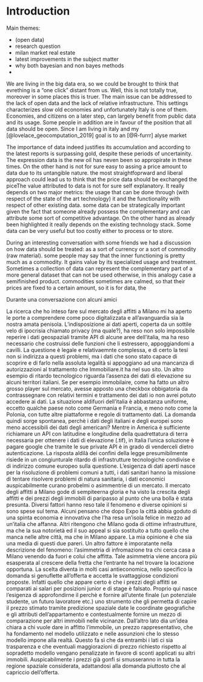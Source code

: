 # Introduction {#intro}

<!--  You can label chapter and section titles using `{#label}` after them, e.g., we can reference Chapter \@ref(intro). If you do not manually label them, there will be automatic labels anyway, e.g., Chapter \@ref(methods).-->

Main themes: 

- (open data) 
- research question
- milan market real estate
- latest improvements in the subject matter 
- why both bayesian and non bayes methods 
- 




We are living in the big data era, so we could be brought to think that evrething is a "one click" distant from us. Well, this is not totally true, moreover in some places this is truer. The main issue can be addressed to the lack of open data and the lack of relative infrastructure. This settings characterizes slow old economies and unfortunately Italy is one of them. Economies, and  citizens on a later step, can largely benefit from public data and its usage. Some people in addition are in favour of the position that all data should be open.
Since I am living in italy and my [@lovelace_geocomputation_2019] goal is to an [@R-furrr] alyse market 


The importance of data indeed justifies its accumulation and according to the latest reports is surpassing gold, despite these periods of uncertainity. The expression data is the new oil has neven been so appropirate in these times. 
On the other hand is not for sure easy to assing a price amount to data due to its untangible nature.
the most straightfoprward and liberal approach could lead us to think that the price data should be exchanged the piceThe value attributed to data is not for sure self explanatory. It really depends on two major metrics: the usage that can be done through (with respect of the state of the art technology) it and the functionality with respect of other existing data. some data can be strategically important given the fact that someone already possess the complementary and can attribute some sort of competitive advantage. On the other hand as already been highlighted it really depends on the existing technology stack. Some data can be very useful but too costly either to  process or to store. 


During an interesting conversation with some friends we had a discussion on how data should be treated: as a sort of currency or a sort of commodity (raw material). 
some people may say that the inner functioning is pretty much as a commodity. It gains value by its specialized usage and treatment. Sometimes a collection of data can represent the complementary part of a more general dataset that can not be used otherwise, in this analogy case a semifinished product. commodities sometimes are calmed, so that their prices are fixed to a certain amount, so it is for data, the 


Durante una conversazione con alcuni amici 


La ricerca che ho inteso fare sul mercato degli affitti a Milano mi ha aperto le porte a comprendere come poco digitalizzata e all'avanguardia sia la nostra amata penisola. L'indisposizione ai dati aperti, coperta da un sottile velo di ipocrisia chiamato privacy (ma quale?), ha reso non solo impossibile reperire i dati geospaziali tramite API di alcune aree dell'italia, ma ha reso necessario che costruissi delle funzioni che li estressero, appoggiandomi a cavilli. La questione è legale e relativaemnte complessa, e di certo la tesi non si indirizza a questi problemi, ma i dati che sono stato capace di scoprire e di farlo nella assoluta legalità si appoggiano ad una mancanza di autorizzazioni al trattamento che Immobiliare.it ha nel suo sito.
Un altro esempio di ritardo tecnologico riguarda l'assenza dei dati di elevazione su alcuni territori italiani. 
Se per esempio immobilaire, come ha fatto un altro grosso player sul mercato, avesse apposto una checkbox obbigatoria da contrassegnare con relativi termini e trattamento dei dati io non avrei potuto accedere ai dati. La situazione aldifuori dell'italia è abbastanza uniforme, eccetto qualche paese noto come Germania e Francia, e meno noto come la Polonia, con tutte altre piattaforme e regole di trattamento dati. La domanda quindi sorge spontanea, perchè i dati degli italiani e degli europei sono meno accessibili dei dati degli americani? 
Mentre in America è sufficiente richiamare un API con latitudine e longitudine della quadrettatura di terra necessaria per ottenere i dati di elevazione (.tif), in Italia l'unica soluzione è pagare google che tramite le sue private API è in grado di venderceli dietro autenticazione.
La risposta aldilà dei confini della legge presumibilmente risiede in un congiunturale ritardo di infrastrutture tecnologiche condivise e di indirizzo comune europeo sulla questione. 
L'esigenza di dati aperti nasce per la risoluzione di problemi comuni a tutti, i dati sanitari hanno la missione di tentare risolvere problemi di natura sanitaria, i dati economici auspicabilmente curano probelmi o asimmentrie di un mercato. Il mercato degli affitti a Milano gode di sempiteerna gloria e ha visto la crescita degli affitti e dei prezzi degli immobili di paripasso al punto che una bolla è stata presunta. Diversi fattori hanno reso tale il fenomeno e diverse opinioni si sono spese sul tema. Alcuni pensano che dopo Expo la città abbia goduto di una spinta economia e innovativa che l'ha resa un'isola felice in mezzo ad un'italia che affanna. Altri ritengono che Milano goda di ottime infrastrutture, ma che la sua notorietà  ed il suo appeal si sia sostituito a tutto quello che manca nelle altre città, ma che in Milano appare. La mia opinione è che sia una media di questi due pareri. 
Un altro fattore è imporatante nella descrizione del fenomeno: l'asimmetria di infromazione tra chi cerca casa a Milano venendo da fuori e colui che affitta. Tale asimmetria viene ancora più esasperata al crescere della fretta che l'entrante ha nel trovare la locazione opportuna. La scelta diventa in molti casi antieconomica, nello specifico la domanda si genuflette all'offerta e accetta le svattaggiose condizioni proposte. 
Infatti quello che appare certo è che i prezzi degli affitti se comparati ai salari per posizioni junior e di stage è falsato. Proprio qui nasce l'esigenza di approfondirne il perchè e fornire all'utente finale (un potenziale studente, un futuro lavoratore etc.) uno strumento che gli permetta di capire il prezzo stimato tramite predizione spaziale date le coordinate geografiche e gli attributi dell'appartamento e contestualmente fornire un mezzo di comparazione per altri immobili nelle vicinanze. Dall'altro lato dia un'idea chiara a chi vuole dare in affitto l'immobile, un prezzo rappresentativo, che ha fondamento nel modello utilizzato e nelle assunzioni che lo stesso modello impone alla realtà. Questo fa sì che da entrambi i lati ci sia trasparenza e che eventuali maggiorazioni di prezzo richiesto rispetto al sopradetto modello vengano penalizzate in favore di sconti applicati su altri immobili. Auspicabilmente i prezzi già gonfi si smusseranno in tutta la regione spaziale considerata, adattandosi alla domanda piuttosto che al capriccio dell'offerta. 

